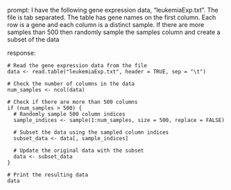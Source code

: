 prompt:
I have the following gene expression data, "leukemiaExp.txt". The file is tab separated. The table has gene names on the first column. Each row is a gene and each column is a distinct sample.  If there are more samples than 500 then randomly sample the samples column and create a subset of the data

response:
```
# Read the gene expression data from the file
data <- read.table("leukemiaExp.txt", header = TRUE, sep = "\t")

# Check the number of columns in the data
num_samples <- ncol(data)

# Check if there are more than 500 columns
if (num_samples > 500) {
  # Randomly sample 500 column indices
  sample_indices <- sample(1:num_samples, size = 500, replace = FALSE)
  
  # Subset the data using the sampled column indices
  subset_data <- data[, sample_indices]
  
  # Update the original data with the subset
  data <- subset_data
}

# Print the resulting data
data
```


